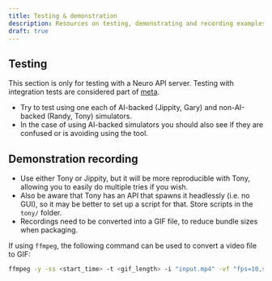 ```yaml
---
title: Testing & demonstration
description: Resources on testing, demonstrating and recording examples.
draft: true
---
```



## Testing

<Aside>

This section is only for testing with a Neuro API server.
Testing with integration tests are considered part of [meta](/neuropilot/contributors/meta).

</Aside>

- Try to test using one each of AI-backed (Jippity, Gary) and non-AI-backed (Randy, Tony) simulators.
- In the case of using AI-backed simulators you should also see if they are confused or is avoiding using the tool.

## Demonstration recording

- Use either Tony or Jippity, but it will be more reproducible with Tony, allowing you to easily do multiple tries if you wish.
- Also be aware that Tony has an API that spawns it headlessly (i.e. no GUI), so it may be better to set up a script for that. Store scripts in the `tony/` folder.
- Recordings need to be converted into a GIF file, to reduce bundle sizes when packaging.

<Aside type="tip">

If using `ffmpeg`, the following command can be used to convert a video file to GIF:

```bash
ffmpeg -y -ss <start_time> -t <gif_length> -i "input.mp4" -vf "fps=10,split[s0][s1];[s0]palettegen[p];[s1][p]paletteuse" -loop 0 output.gif
```

</Aside>
